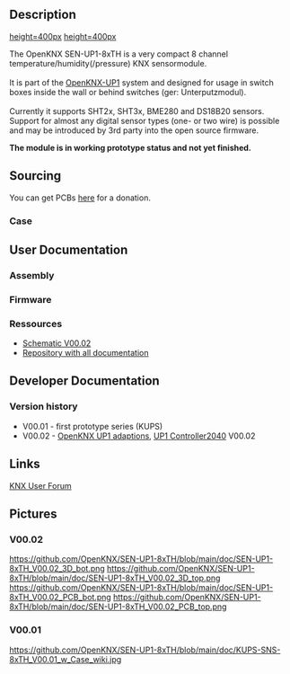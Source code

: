 == Description ==

[[https://github.com/OpenKNX/SEN-UP1-8xTH/blob/main/doc/KUPS-SNS-8xTH_V00.01_w_Case_wiki.jpg|height=400px]]
[[https://github.com/OpenKNX/SEN-UP1-8xTH/blob/main/doc/SEN-UP1-8xTH_V00.02_3D_top.png|height=400px]]

The OpenKNX SEN-UP1-8xTH is a very compact 8 channel temperature/humidity(/pressure) KNX sensormodule.<br><br>
It is part of the [[OpenKNX-UP1]] system and designed for usage in switch boxes inside the wall or behind switches (ger: Unterputzmodul).<br><br>
Currently it supports SHT2x, SHT3x, BME280 and DS18B20 sensors. Support for almost any digital sensor types (one- or two wire) is possible and may be introduced by 3rd party into the open source firmware.

'''The module is in working prototype status and not yet finished.'''

== Sourcing ==

You can get PCBs [http://shop.sirsydom.de here] for a donation.<br>

=== Case ===


== User Documentation ==

=== Assembly ===

=== Firmware ===

=== Ressources ===
* [https://github.com/OpenKNX/SEN-UP1-8xTH/blob/main/doc/SEN-UP1-8xTH_V00.02.sch.pdf Schematic V00.02]
* [https://github.com/OpenKNX/SEN-UP1-8xTH Repository with all documentation]


== Developer Documentation ==

=== Version history ===
* V00.01 - first prototype series (KUPS)
* V00.02 - [[OpenKNX UP1 adaptions]], [[UP1 Controller2040]] V00.02


== Links ==

[https://knx-user-forum.de/forum/%C3%B6ffentlicher-bereich/knx-eib-forum/diy-do-it-yourself/1686600-diy-8fach-sensormodul-temp-hum-press-sns-8xth KNX User Forum]

== Pictures ==

=== V00.02 ===

[[https://github.com/OpenKNX/SEN-UP1-8xTH/blob/main/doc/SEN-UP1-8xTH_V00.02_3D_bot.png]]
[[https://github.com/OpenKNX/SEN-UP1-8xTH/blob/main/doc/SEN-UP1-8xTH_V00.02_3D_top.png]]
[[https://github.com/OpenKNX/SEN-UP1-8xTH/blob/main/doc/SEN-UP1-8xTH_V00.02_PCB_bot.png]]
[[https://github.com/OpenKNX/SEN-UP1-8xTH/blob/main/doc/SEN-UP1-8xTH_V00.02_PCB_top.png]]

=== V00.01 ===

[[https://github.com/OpenKNX/SEN-UP1-8xTH/blob/main/doc/KUPS-SNS-8xTH_V00.01_w_Case_wiki.jpg]]